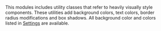 

This modules includes utility classes that refer to heavily visually style components. These utilities add background colors, text colors, border radius modifications and box shadows. All background color and colors listed in [Settings](/settings) are available.

<Snippet component={Surfaces} snippet={snippet} />
